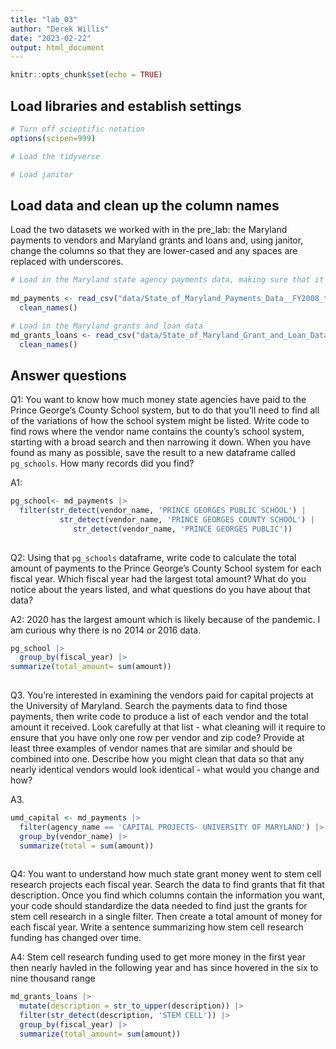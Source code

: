 ```yaml
---
title: "lab_03"
author: "Derek Willis"
date: "2023-02-22"
output: html_document
---
```


```r
knitr::opts_chunk$set(echo = TRUE)
```

## Load libraries and establish settings

```r
# Turn off scientific notation
options(scipen=999)

# Load the tidyverse

# Load janitor
```

## Load data and clean up the column names

Load the two datasets we worked with in the pre_lab: the Maryland payments to vendors and Maryland grants and loans and, using janitor, change the columns so that they are lower-cased and any spaces are replaced with underscores.

```r
# Load in the Maryland state agency payments data, making sure that it correctly sets the datatypes using all of the rows
 
md_payments <- read_csv("data/State_of_Maryland_Payments_Data__FY2008_to_FY2024.csv") |>
  clean_names()

# Load in the Maryland grants and loan data
md_grants_loans <- read_csv("data/State_of_Maryland_Grant_and_Loan_Data__FY2009_to_FY2022.csv") |>
  clean_names()
```

## Answer questions

Q1: You want to know how much money state agencies have paid to the Prince George's County School system, but to do that you'll need to find all of the variations of how the school system might be listed. Write code to find rows where the vendor name contains the county's school system, starting with a broad search and then narrowing it down. When you have found as many as possible, save the result to a new dataframe called `pg_schools`. How many records did you find?

A1:

```r
pg_school<- md_payments |>
  filter(str_detect(vendor_name, 'PRINCE GEORGES PUBLIC SCHOOL') |
           str_detect(vendor_name, 'PRINCE GEORGES COUNTY SCHOOL') |
              str_detect(vendor_name, 'PRINCE GEORGES PUBLIC'))
  
```

Q2: Using that `pg_schools` dataframe, write code to calculate the total amount of payments to the Prince George's County School system for each fiscal year. Which fiscal year had the largest total amount? What do you notice about the years listed, and what questions do you have about that data?

A2: 2020 has the largest amount which is likely because of the pandemic. I am curious why there is no 2014 or 2016 data.

```r
pg_school |>
  group_by(fiscal_year) |>
summarize(total_amount= sum(amount))
  
```

Q3. You're interested in examining the vendors paid for capital projects at the University of Maryland. Search the payments data to find those payments, then write code to produce a list of each vendor and the total amount it received. Look carefully at that list - what cleaning will it require to ensure that you have only one row per vendor and zip code? Provide at least three examples of vendor names that are similar and should be combined into one. Describe how you might clean that data so that any nearly identical vendors would look identical - what would you change and how?

A3.

```r
umd_capital <- md_payments |>
  filter(agency_name == 'CAPITAL PROJECTS- UNIVERSITY OF MARYLAND') |>
  group_by(vendor_name) |>
  summarize(total = sum(amount))
  
```

Q4: You want to understand how much state grant money went to stem cell research projects each fiscal year. Search the data to find grants that fit that description. Once you find which columns contain the information you want, your code should standardize the data needed to find just the grants for stem cell research in a single filter. Then create a total amount of money for each fiscal year. Write a sentence summarizing how stem cell research funding has changed over time.

A4: Stem cell research funding used to get more money in the first year then nearly havled in the following year and has since hovered in the six to nine thousand range

```r
md_grants_loans |>
  mutate(description = str_to_upper(description)) |>
  filter(str_detect(description, 'STEM CELL')) |>
  group_by(fiscal_year) |>
  summarize(total_amount= sum(amount))
```
